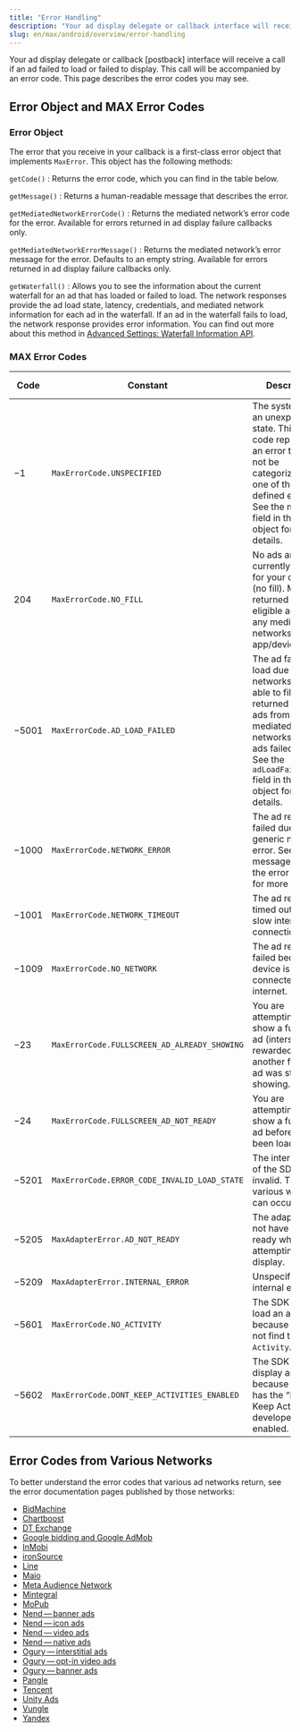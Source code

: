```yaml
---
title: "Error Handling"
description: "Your ad display delegate or callback interface will receive an error code if an ad failed to load or failed to display."
slug: en/max/android/overview/error-handling
---
```


Your ad display delegate or <Glossary>callback [postback]</Glossary> interface will receive a call if an ad failed to load or failed to display.
This call will be accompanied by an error code.
This page describes the error codes you may see.

## Error Object and MAX Error Codes
### Error Object

The error that you receive in your callback is a first-class error object that implements `MaxError`.
This object has the following methods:

`getCode()`
: Returns the error code, which you can find in the table below.

`getMessage()`
: Returns a human-readable message that describes the error.

`getMediatedNetworkErrorCode()`
: Returns the <Glossary>mediated</Glossary> <Glossary>network</Glossary>’s error code for the error.
  Available for errors returned in ad display failure callbacks only.

`getMediatedNetworkErrorMessage()`
: Returns the mediated network’s error message for the error.
  Defaults to an empty string.
  Available for errors returned in ad display failure callbacks only.

`getWaterfall()`
: Allows you to see the information about the current <Glossary>waterfall</Glossary> for an ad that has loaded or failed to load.
  The network responses provide the ad load state, <Glossary>latency</Glossary>, credentials, and mediated network information for each ad in the waterfall.
  If an ad in the waterfall fails to load, the network response provides error information.
  You can find out more about this method in [Advanced Settings: Waterfall Information <Abbr>API</Abbr>](advanced-settings#waterfall-information-api).

### MAX Error Codes
| Code  | Constant | Description | <u>L</u>oad / <u>D</u>isplay |
| ----- | -------- | ----------- | ---------------------------- |
| −1    | `MaxErrorCode.UNSPECIFIED` | The system is in an unexpected state. This error code represents an error that could not be categorized into one of the other defined errors. See the message field in the error object for more details. | L/D |
| 204   | `MaxErrorCode.NO_FILL` | No ads are currently eligible for your device (no fill). MAX returned no eligible ads from any mediated networks for this app/device. | L |
| −5001 | `MaxErrorCode.AD_LOAD_FAILED` | The ad failed to load due to no networks being able to fill. MAX returned eligible ads from mediated networks, but all ads failed to load. See the `adLoadFailureInfo` field in the error object for more details. | L |
| −1000 | `MaxErrorCode.NETWORK_ERROR` | The ad request failed due to a generic network error. See the message field in the error object for more details. | L |
| −1001 | `MaxErrorCode.NETWORK_TIMEOUT` | The ad request timed out due to a slow internet connection. | L |
| −1009 | `MaxErrorCode.NO_NETWORK` | The ad request failed because the device is not connected to the internet. | L |
| −23   | `MaxErrorCode.FULLSCREEN_AD_ALREADY_SHOWING` | You are attempting to show a fullscreen ad (<Glossary>interstitial</Glossary> or <Glossary>rewarded</Glossary>) while another fullscreen ad was still showing. | D |
| −24   | `MaxErrorCode.FULLSCREEN_AD_NOT_READY` | You are attempting to show a fullscreen ad before it has been loaded. | D |
| −5201 | `MaxErrorCode.ERROR_CODE_INVALID_LOAD_STATE` | The internal state of the <Glossary>SDK</Glossary> is invalid. There are various ways this can occur. | L |
| −5205 | `MaxAdapterError.AD_NOT_READY` | The adapter did not have an ad ready when attempting to display. | L |
| −5209 | `MaxAdapterError.INTERNAL_ERROR` | Unspecified internal error. | L |
| −5601 | `MaxErrorCode.NO_ACTIVITY` | The <Abbr>SDK</Abbr> failed to load an ad because it could not find the top `Activity`. | L |
| −5602 | `MaxErrorCode.DONT_KEEP_ACTIVITIES_ENABLED` | The <Abbr>SDK</Abbr> failed to display an ad because the user has the “Don’t Keep Activities” developer setting enabled. | D |

## Error Codes from Various Networks

To better understand the error codes that various ad networks return, see the error documentation pages published by those networks:

- [BidMachine](https://github.com/bidmachine/BidMachine-Android-SDK/blob/71b885e49357f5e8fd42ef3cc30291134f2d2525/bidmachine/src/main/java/io/bidmachine/utils/BMError.java#L7) 
- [Chartboost](https://answers.chartboost.com/en-us/articles/204377039) 
- [DT Exchange](https://developer.fyber.com/hc/en-us/articles/360011618158-SDK-init#callback-completion-error-codes-0-2) 
- [Google bidding and Google AdMob](https://developers.google.com/android/reference/com/google/android/gms/ads/AdRequest#ERROR_CODE_INTERNAL_ERROR) 
- [InMobi](https://support.inmobi.com/monetize/best-practices/advertiser-reporting-api-guide-v1.0/#page__error-codes) 
- [ironSource](https://developers.ironsrc.com/ironsource-mobile/Android/supersonic-sdk-error-codes/) 
- [Line](https://developers.line.biz/en/docs/android-sdk/handling-errors/) 
- [Maio](https://github.com/imobile-maio/maio-Android-SDK/wiki/API-Reference-(EN)#failnotificationreason-enum-1) 
- [Meta Audience Network](https://developers.facebook.com/docs/audience-network/setting-up/test/checklist-errors/) 
- [Mintegral](https://adv-new.mintegral.com/doc/en/appendix/error) 
- [MoPub](https://developers.mopub.com/publishers/reference/android/MoPubErrorCode/) 
- [Nend — banner ads](https://github.com/fan-ADN/nendSDK-Android/wiki/Implementation-for-banner-ads#content-of-enum-nenderror) 
- [Nend — icon ads](https://github.com/fan-ADN/nendSDK-Android/wiki/Implementation-for-icon-ads#receiving-error-notification) 
- [Nend — video ads](https://github.com/fan-ADN/nendSDK-Android/wiki/Implementation-for-video-ads#acquire-error-information) 
- [Nend — native ads](https://github.com/fan-ADN/nendSDK-Android/wiki/Implementation-for-native-ads) 
- [Ogury — interstitial ads](https://ogury-ltd.gitbook.io/android/ad-formats/interstitial-ad#error-codes) 
- [Ogury — opt-in video ads](https://ogury-ltd.gitbook.io/android/ad-formats/opt-in-video-ad#error-codes) 
- [Ogury — banner ads](https://ogury-ltd.gitbook.io/android/ad-formats/banner-ad#error-codes) 
- [Pangle](https://www.pangleglobal.com/help/doc/6034a6a6511c57004360ff1c) 
- [Tencent](https://intl.cloud.tencent.com/jp/document/product/1024/30722) 
- [Unity Ads](https://unityads.unity3d.com/help/android/api-android) 
- [Vungle](https://vungle.github.io/vungle-android-sdk/javadoc/) 
- [Yandex](https://yandex.com/dev/direct/doc/dg-v4/reference/ErrorCodes.html)
